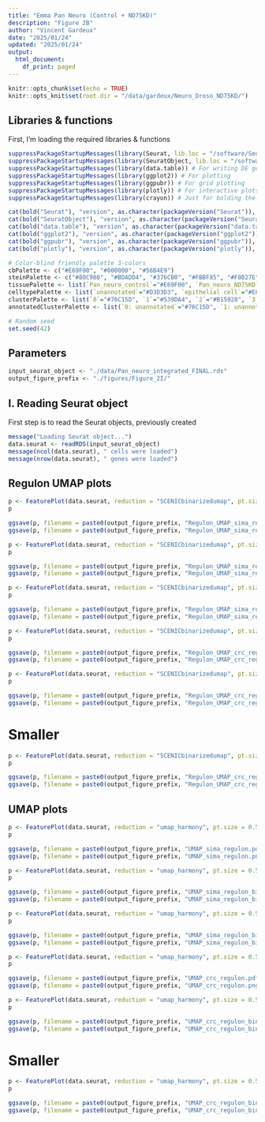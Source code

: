 ```yaml
---
title: "Emma Pan Neuro (Control + ND75KD)"
description: "Figure 2B"
author: "Vincent Gardeux"
date: "2025/01/24"
updated: "2025/01/24"
output:
  html_document:
    df_print: paged
---
```


  
```r
knitr::opts_chunk$set(echo = TRUE)
knitr::opts_knit$set(root.dir = "/data/gardeux/Neuro_Droso_ND75KD/")
```

## Libraries & functions

First, I'm loading the required libraries & functions

```r
suppressPackageStartupMessages(library(Seurat, lib.loc = "/software/Seuratv4/lib/")) # Seurat v4.4.0, library for single-cell analysis
suppressPackageStartupMessages(library(SeuratObject, lib.loc = "/software/Seuratv4/lib/")) # For compatibility purpose
suppressPackageStartupMessages(library(data.table)) # For writing DE gene file
suppressPackageStartupMessages(library(ggplot2)) # For plotting
suppressPackageStartupMessages(library(ggpubr)) # For grid plotting
suppressPackageStartupMessages(library(plotly)) # For interactive plots
suppressPackageStartupMessages(library(crayon)) # Just for bolding the console output :D

cat(bold("Seurat"), "version", as.character(packageVersion("Seurat")), "\n")
cat(bold("SeuratObject"), "version", as.character(packageVersion("SeuratObject")), "\n")
cat(bold("data.table"), "version", as.character(packageVersion("data.table")), "\n")
cat(bold("ggplot2"), "version", as.character(packageVersion("ggplot2")), "\n")
cat(bold("ggpubr"), "version", as.character(packageVersion("ggpubr")), "\n")
cat(bold("plotly"), "version", as.character(packageVersion("plotly")), "\n")

# Color-blind friendly palette 3-colors
cbPalette <- c("#E69F00", "#000000", "#56B4E9")
steinPalette <- c("#80C980", "#BDADD4", "#376CB0", "#FBBF85", "#F0027E")
tissuePalette <- list(`Pan_neuro_control`="#E69F00", `Pan_neuro_ND75KD`="#56B4E9")
celltypePalette <- list(`unannotated`="#D3D3D3", `epithelial cell`="#E0AC69", `skeletal muscle of head`="#895129", `cone cell`="#FFFFB7", `outer photoreceptor cell`="#FFF060", `photoreceptor cell`="#F2DB00", `photoreceptor-like cell`="#F0C200", `adult optic chiasma glial cell`="#d896ff", `adult brain cell body glial cell`="#efbbff", `adult brain perineurial glial cell`="#BCBDDC", `adult lamina epithelial/marginal glial cell`="#9E9AC8", `adult reticular neuropil associated glial cell`="#756BB1", `optic lobe associated cortex glial cell`="#54278F", `cholinergic neuron`="#E41A1C", `gabaergic neuron`="#377EB8", `glutamatergic neuron`="#4DAF4A", `dopaminergic neuron`="#984EA3", `serotonergic neuron`="#FF7F00", `OPN neuron`="#A6CEE3", `columnar neuron T1`="#DEEBF7", `T neuron T3`="#9ECAE1", `T neuron T4/T5`="#3182BD", `distal medullary amacrine neuron Dm3`="#c6e6ba", `distal medullary amacrine neuron Dm8`="#A1D99B", `distal medullary amacrine neuron Dm9`="#31A354", `proximal medullary amacrine neuron Pm4`="#006D2C", `centrifugal neuron C2`="#7FC97F", `centrifugal neuron C3`="#BEAED4", `medullary intrinsic neuron Mi1`="#d8d5eb", `medullary intrinsic neuron Mi4`="#BCBDDC", `medullary intrinsic neuron Mi15`="#756BB1", `transmedullary neuron Tm1`="#b4dee9", `transmedullary neuron Tm2`="#bfdfe7", `transmedullary neuron Tm9`="#7eb5c4", `transmedullary neuron Tm20`="#9fcad5", `transmedullary Y neuron TmY14`="#5da1b3", `transmedullary Y neuron TmY5a`="#3c8ca2", `transmedullary Y neuron TmY8`="#1a7790", `tm5ab`="#014636", `lamina monopolar neuron L1 + L2`="#FDD3A0", `lamina monopolar neuron L3`="#FDBE85", `lamina monopolar neuron L4`="#FD8D3C", `lamina monopolar neuron L5`="#E6550D", `lamina wide-field 2 neuron`="#A63603", `lobular columnar neuron LC12`="#BC80BD", `olfactory receptor neuron`="#CCEBC5", `Poxn neuron`="#FFED6F", `hemocyte`="#999999", `kenyon cell`="#B3E2CD", `gamma kenyon cell`="#FDCDAC", `pigment cell`="#EE82EE")
clusterPalette <- list(`0`="#76C15D", `1`="#539DA4", `2`="#B15928", `3`="#78B69A", `4`="#46A93A", `5`="#EA4041", `6`="#E42123", `7`="#A5D880", `8`="#FDB35B", `9`="#F29A94", `10`="#449F35", `11`="#F98F8F", `12`="#2F83AF", `13`="#A6CEE3", `14`="#84B8D7", `15`="#85C969", `16`="#DBA08D", `17`="#C09B79", `18`="#F68724", `19`="#9CCF90", `20`="#2078B4", `21`="#5D9E43", `22`="#E7392B", `23`="#6D4199", `24`="#E73132", `25`="#E42521", `26`="#F89F5F", `27`="#37A22F", `28`="#8AC395", `29`="#D99B86", `30`="#63A3CB", `31`="#9774B6", `32`="#418EC0", `33`="#CEADC2", `34`="#4190AA", `35`="#F6807F", `36`="#A79C6B", `37`="#F1764A", `38`="#5298C5", `39`="#95D074", `40`="#F37070", `41`="#A48999", `42`="#8F9D5E", `43`="#EEE999", `44`="#AEDC8A", `45`="#FE8B16", `46`="#66A99F", `47`="#EF8D3E", `48`="#56B146", `49`="#FE9324", `50`="#BA9FCC", `51`="#FE8408", `52`="#FEFD97", `53`="#F06060", `54`="#E89458", `55`="#EE6240", `56`="#EB4D36", `57`="#FE9B31", `58`="#769D50", `59`="#7F5999", `60`="#66B952", `61`="#FC8109", `62`="#95C3DD", `63`="#73AED1", `64`="#DBD199", `65`="#C6AED3", `66`="#D5A7A8", `67`="#E29A73", `68`="#8B65AE", `69`="#3183BA", `70`="#AF91C5", `71`="#FBB369", `72`="#FDA33F", `73`="#C9B999", `74`="#FDAB4D", `75`="#7F57A7", `76`="#A382BD", `77`="#927199", `78`="#F48B54", `79`="#E1BF6D", `80`="#FDBB68", `81`="#ED5051", `82`="#F4E889", `83`="#D7AB5F", `84`="#C48243", `85`="#7348A0", `86`="#EAD47B", `87`="#B7A199", `88`="#CD9651", `89`="#BA6D35")
annotatedClusterPalette <- list(`0: unannotated`="#76C15D", `1: unannotated`="#539DA4", `2: unannotated`="#B15928", `3: glutamatergic neuron`="#78B69A", `4: unannotated`="#46A93A", `5: unannotated`="#EA4041", `6: epithelial cell`="#E42123", `7: transmedullary Y neuron TmY8`="#A5D880", `8: cone cell`="#FDB35B", `9: photoreceptor cell`="#F29A94", `10: photoreceptor cell`="#449F35", `11: cone cell`="#F98F8F", `12: cholinergic neuron`="#2F83AF", `13: skeletal muscle of head`="#A6CEE3", `14: gabaergic neuron`="#84B8D7", `15: unannotated`="#85C969", `16: medullary intrinsic neuron Mi4`="#DBA08D", `17: unannotated`="#C09B79", `18: outer photoreceptor cell`="#F68724", `19: epithelial cell`="#9CCF90", `20: skeletal muscle of head`="#2078B4", `21: gabaergic neuron`="#5D9E43", `22: unannotated`="#E7392B", `23: unannotated`="#6D4199", `24: cone cell`="#E73132", `25: T neuron T4/T5`="#E42521", `26: OPN neuron`="#F89F5F", `27: kenyon cell`="#37A22F", `28: outer photoreceptor cell`="#8AC395", `29: olfactory receptor neuron`="#D99B86", `30: unannotated`="#63A3CB", `31: unannotated`="#9774B6", `32: gamma kenyon cell`="#418EC0", `33: unannotated`="#CEADC2", `34: distal medullary amacrine neuron Dm3`="#4190AA", `35: serotonergic neuron`="#F6807F", `36: lamina monopolar neuron L1 + L2`="#A79C6B", `37: adult reticular neuropil associated glial cell`="#F1764A", `38: epithelial cell`="#5298C5", `39: adult optic chiasma glial cell`="#95D074", `40: unannotated`="#F37070", `41: epithelial cell`="#A48999", `42: tm5ab`="#8F9D5E", `43: unannotated`="#EEE999", `44: T neuron T3`="#AEDC8A", `45: unannotated`="#FE8B16", `46: unannotated`="#66A99F", `47: pigment cell`="#EF8D3E", `48: epithelial cell`="#56B146", `49: lobular columnar neuron LC12`="#FE9324", `50: centrifugal neuron C2`="#BA9FCC", `51: Poxn neuron`="#FE8408", `52: transmedullary Y neuron TmY5a`="#FEFD97", `53: lamina monopolar neuron L4`="#F06060", `54: photoreceptor-like cell`="#E89458", `55: lamina wide-field 2 neuron`="#EE6240", `56: columnar neuron T1`="#EB4D36", `57: adult brain cell body glial cell`="#FE9B31", `58: dopaminergic neuron`="#769D50", `59: lamina monopolar neuron L3`="#7F5999", `60: transmedullary neuron Tm1`="#66B952", `61: medullary intrinsic neuron Mi1`="#FC8109", `62: medullary intrinsic neuron Mi4`="#95C3DD", `63: transmedullary neuron Tm9`="#73AED1", `64: adult brain perineurial glial cell`="#DBD199", `65: skeletal muscle of head`="#C6AED3", `66: adult lamina epithelial/marginal glial cell`="#D5A7A8", `67: transmedullary neuron Tm20`="#E29A73", `68: hemocyte`="#8B65AE", `69: adult optic chiasma glial cell`="#3183BA", `70: unannotated`="#AF91C5", `71: transmedullary neuron Tm2`="#FBB369", `72: lamina monopolar neuron L5`="#FDA33F", `73: glutamatergic neuron`="#C9B999", `74: epithelial cell`="#FDAB4D", `75: cholinergic neuron`="#7F57A7", `76: centrifugal neuron C3`="#A382BD", `77: unannotated`="#927199", `78: distal medullary amacrine neuron Dm9`="#F48B54", `79: distal medullary amacrine neuron Dm8`="#E1BF6D", `80: medullary intrinsic neuron Mi15`="#FDBB68", `81: proximal medullary amacrine neuron Pm4`="#ED5051", `82: optic lobe associated cortex glial cell`="#F4E889", `83: unannotated`="#D7AB5F", `84: OPN neuron`="#C48243", `85: unannotated`="#7348A0", `86: unannotated`="#EAD47B", `87: unannotated`="#B7A199", `88: unannotated`="#CD9651", `89: transmedullary Y neuron TmY14`="#BA6D35")

# Random seed
set.seed(42)
```

## Parameters

```r
input_seurat_object <- "./data/Pan_neuro_integrated_FINAL.rds"
output_figure_prefix <- "./figures/Figure_2I/"
```

## I. Reading Seurat object

First step is to read the Seurat objects, previously created

```r
message("Loading Seurat object...")
data.seurat <- readRDS(input_seurat_object)
message(ncol(data.seurat), " cells were loaded")
message(nrow(data.seurat), " genes were loaded")
```

## Regulon UMAP plots

```r
p <- FeaturePlot(data.seurat, reduction = "SCENICbinarizedumap", pt.size = 0.5, features = "SCENIC_sima_activating_regulon", order = T, slot = "data") + NoLegend()
p
```

```r
ggsave(p, filename = paste0(output_figure_prefix, "Regulon_UMAP_sima_regulon.pdf"), width = 12, height = 12, bg = "white")
ggsave(p, filename = paste0(output_figure_prefix, "Regulon_UMAP_sima_regulon.png"), width = 12, height = 12, dpi = 1000, bg = 'white')
```

```r
p <- FeaturePlot(data.seurat, reduction = "SCENICbinarizedumap", pt.size = 0.5, features = "SCENIC_sima_activating_regulon_binarized", order = T, slot = "data") + NoLegend()
p
```

```r
ggsave(p, filename = paste0(output_figure_prefix, "Regulon_UMAP_sima_regulon_binarized.pdf"), width = 12, height = 12, bg = "white")
ggsave(p, filename = paste0(output_figure_prefix, "Regulon_UMAP_sima_regulon_binarized.png"), width = 12, height = 12, dpi = 1000, bg = 'white')
```

```r
p <- FeaturePlot(data.seurat, reduction = "SCENICbinarizedumap", pt.size = 0.5, features = "SCENIC_sima_activating_regulon_binarized", order = T, slot = "data") + NoLegend()
p
```

```r
ggsave(p, filename = paste0(output_figure_prefix, "Regulon_UMAP_sima_regulon_binarized_small.pdf"), width = 4, height = 4, bg = "white")
ggsave(p, filename = paste0(output_figure_prefix, "Regulon_UMAP_sima_regulon_binarized_small.png"), width = 4, height = 4, dpi = 1000, bg = 'white')
```

```r
p <- FeaturePlot(data.seurat, reduction = "SCENICbinarizedumap", pt.size = 0.5, features = "SCENIC_crc_activating_regulon", order = T) + NoLegend()
p
```

```r
ggsave(p, filename = paste0(output_figure_prefix, "Regulon_UMAP_crc_regulon.pdf"), width = 12, height = 12, bg = "white")
ggsave(p, filename = paste0(output_figure_prefix, "Regulon_UMAP_crc_regulon.png"), width = 12, height = 12, dpi = 1000, bg = 'white')
```

```r
p <- FeaturePlot(data.seurat, reduction = "SCENICbinarizedumap", pt.size = 0.5, features = "SCENIC_crc_activating_regulon_binarized", order = T) + NoLegend()
p
```

```r
ggsave(p, filename = paste0(output_figure_prefix, "Regulon_UMAP_crc_regulon_binarized.pdf"), width = 12, height = 12, bg = "white")
ggsave(p, filename = paste0(output_figure_prefix, "Regulon_UMAP_crc_regulon_binarized.png"), width = 12, height = 12, dpi = 1000, bg = 'white')
```

# Smaller

```r
p <- FeaturePlot(data.seurat, reduction = "SCENICbinarizedumap", pt.size = 0.5, features = "SCENIC_crc_activating_regulon_binarized", order = T) + NoLegend()
p
```

```r
ggsave(p, filename = paste0(output_figure_prefix, "Regulon_UMAP_crc_regulon_binarized_small.pdf"), width = 4, height = 4, bg = "white")
ggsave(p, filename = paste0(output_figure_prefix, "Regulon_UMAP_crc_regulon_binarized_small.png"), width = 4, height = 4, dpi = 1000, bg = 'white')
```

## UMAP plots

```r
p <- FeaturePlot(data.seurat, reduction = "umap_harmony", pt.size = 0.5, features = "SCENIC_sima_activating_regulon", order = T, slot = "data") + NoLegend()
p
```

```r
ggsave(p, filename = paste0(output_figure_prefix, "UMAP_sima_regulon.pdf"), width = 12, height = 12, bg = "white")
ggsave(p, filename = paste0(output_figure_prefix, "UMAP_sima_regulon.png"), width = 12, height = 12, dpi = 1000, bg = 'white')
```

```r
p <- FeaturePlot(data.seurat, reduction = "umap_harmony", pt.size = 0.5, features = "SCENIC_sima_activating_regulon_binarized", order = T, slot = "data") + NoLegend()
p
```

```r
ggsave(p, filename = paste0(output_figure_prefix, "UMAP_sima_regulon_binarized.pdf"), width = 12, height = 12, bg = "white")
ggsave(p, filename = paste0(output_figure_prefix, "UMAP_sima_regulon_binarized.png"), width = 12, height = 12, dpi = 1000, bg = 'white')
```

```r
p <- FeaturePlot(data.seurat, reduction = "umap_harmony", pt.size = 0.5, features = "SCENIC_sima_activating_regulon_binarized", order = T, slot = "data") + NoLegend()
p
```

```r
ggsave(p, filename = paste0(output_figure_prefix, "UMAP_sima_regulon_binarized_small.pdf"), width = 4, height = 4, bg = "white")
ggsave(p, filename = paste0(output_figure_prefix, "UMAP_sima_regulon_binarized_small.png"), width = 4, height = 4, dpi = 1000, bg = 'white')
```

```r
p <- FeaturePlot(data.seurat, reduction = "umap_harmony", pt.size = 0.5, features = "SCENIC_crc_activating_regulon", order = T) + NoLegend()
p
```

```r
ggsave(p, filename = paste0(output_figure_prefix, "UMAP_crc_regulon.pdf"), width = 12, height = 12, bg = "white")
ggsave(p, filename = paste0(output_figure_prefix, "UMAP_crc_regulon.png"), width = 12, height = 12, dpi = 1000, bg = 'white')
```

```r
p <- FeaturePlot(data.seurat, reduction = "umap_harmony", pt.size = 0.5, features = "SCENIC_crc_activating_regulon_binarized", order = T) + NoLegend()
p
```

```r
ggsave(p, filename = paste0(output_figure_prefix, "UMAP_crc_regulon_binarized.pdf"), width = 12, height = 12, bg = "white")
ggsave(p, filename = paste0(output_figure_prefix, "UMAP_crc_regulon_binarized.png"), width = 12, height = 12, dpi = 1000, bg = 'white')
```

# Smaller

```r
p <- FeaturePlot(data.seurat, reduction = "umap_harmony", pt.size = 0.5, features = "SCENIC_crc_activating_regulon_binarized", order = T) + NoLegend()
p
```

```r
ggsave(p, filename = paste0(output_figure_prefix, "UMAP_crc_regulon_binarized_small.pdf"), width = 4, height = 4, bg = "white")
ggsave(p, filename = paste0(output_figure_prefix, "UMAP_crc_regulon_binarized_small.png"), width = 4, height = 4, dpi = 1000, bg = 'white')
```


